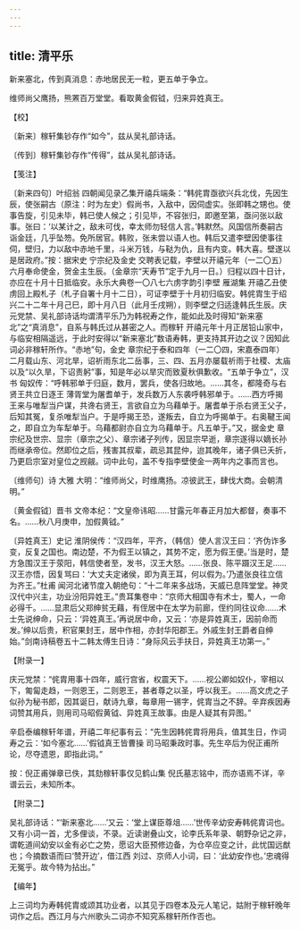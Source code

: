 ```yaml
---
---
---
```

title: 清平乐
---







新来塞北，传到真消息：赤地居民无一粒，更五单于争立。

维师尚父鹰扬，熊罴百万堂堂。看取黄金假钺，归来异姓真王。





【校】


〔新来〕稼轩集钞存作“如今”，兹从吴礼部诗话。

〔传到〕稼轩集钞存作“传得”，兹从吴礼部诗话。





【笺注】


〔新来四句〕叶绍翁 四朝闻见录乙集开禧兵端条：“韩侂胄亟欲兴兵北伐，先因生辰，使张嗣古（原注：时为左史）假尚书，入敌中，因伺虚实。张即韩之甥也。使事告旋，引见未毕，韩已使人候之；引见毕，不容张归，即邀至第，亟问张以敌事。张曰：‘以某计之，敌未可伐，幸太师勿轻信人言。’韩默然。风国信所奏嗣古诣金廷，几乎坠笏。免所居官。韩败，张未尝以语人也。韩后又遣李壁因使事往伺，壁归，力以敌中赤地千里，斗米万钱，与鞑为仇，且有内变。韩大喜。壁遂以是居政府。”按：据宋史 宁宗纪及金史 交聘表记载，李壁以开禧元年（一二〇五）六月奉命使金，贺金主生辰。（金章宗“天寿节”定于九月一日。）归程以四十日计，亦应在十月十日抵临安。永乐大典卷一〇八七六虏字韵引李壁 雁湖集 开禧乙丑使虏回上殿札子（札子自署十月十二日），可证李壁于十月初归临安。韩侂胄生于绍兴二十二年十月己巳，即十月八日（此月壬戌朔），则李壁之归适逢韩氏生辰。庆元党禁、吴礼部诗话均谓清平乐乃为韩祝寿之作，能如此及时得知“新来塞北”之“真消息”，自系与韩氏过从甚密之人。而稼轩 开禧元年十月正居铅山家中，与临安相隔遥远，于此时安得以“新来塞北”数语寿韩，更支持其开边之议？因知此词必非稼轩所作。“赤地”句，金史 章宗纪于泰和四年（一二〇四，宋嘉泰四年）二月载山东、河北旱，诏祈雨东北二岳事，三、四、五月亦屡载祈雨于社稷、太庙以及“以久旱，下诏责躬”事，知是年必以旱灾而致夏秋俱歉收。“五单于争立”，汉书 匈奴传：“呼韩邪单于归庭，数月，罢兵，使各归故地。……其冬，都隆奇与右贤王共立日逐王 薄胥堂为屠耆单于，发兵数万人东袭呼韩邪单于。……西方呼揭王来与唯犁当户谋，共谗右贤王，言欲自立为乌藉单于。屠耆单于杀右贤王父子，后知其冤，复杀唯犁当户。于是呼揭王恐，遂叛去，自立为呼揭单于。右奥鞬王闻之，即自立为车犁单于。乌藉都尉亦自立为乌藉单于。凡五单于。”又，据金史 章宗纪及世宗、显宗（章宗之父）、章宗诸子列传，因显宗早逝，章宗遂得以嫡长孙而继承帝位。然即位之后，残害其叔辈，疏忌其昆仲，迨其晚年，诸子俱已夭折，乃更启宗室对皇位之觊觎。词中此句，盖不专指李壁使金一两年内之事而言也。

〔维师句〕诗 大雅 大明：“维师尚父，时维鹰扬。凉彼武王，肆伐大商。会朝清明。”

〔黄金假钺〕晋书 文帝本纪：“文皇帝讳昭……甘露元年春正月加大都督，奏事不名。……秋八月庚申，加假黄钺。”

〔异姓真王〕史记 淮阴侯传：“汉四年，平齐，（韩信）使人言汉王曰：‘齐伪诈多变，反复之国也。南边楚，不为假王以镇之，其势不定，愿为假王便。’当是时，楚方急围汉王于荥阳，韩信使者至，发书，汉王大怒。……张良、陈平蹑汉王足……汉王亦悟，因复骂曰：‘大丈夫定诸侯，即为真王耳，何以假为。’乃遣张良往立信为齐王。”杜甫 闻河北诸节度入朝绝句：“十二年来多战场，天威已息阵堂堂。神灵汉代中兴主，功业汾阳异姓王。”贵耳集卷中：“京师大相国寺有术士，蜀人，一命必得千。……显肃后父郑绅贫无藉，有侄居中在太学为前廊，侄约同往议命……术士先说绅命，只云：‘异姓真王。’再说居中命，又云：‘亦是异姓真王，因前命而发。’绅以后贵，积官果封王，居中作相，亦封华阳郡王。外戚生封王爵者自绅始。”剑南诗稿卷五十二韩太傅生日诗：“身际风云手扶日，异姓真王功第一。”





【附录一】


庆元党禁：“侂胄用事十四年，威行宫省，权震天下。……视公卿如奴仆，宰相以下，匍匐走趋，一则恩王，二则恩王，甚者尊之以圣，呼以我王。……高文虎之子似孙为秘书郎，因其诞日，献诗九章，每章用一锡字，侂胄当之不辞。辛弃疾因寿词赞其用兵，则用司马昭假黄钺、异姓真王故事。由是人疑其有异图。”

辛启泰编稼轩年谱，开禧二年纪事有云：“先生因韩侂胄将用兵，值其生日，作词寿之云：‘如今塞北……’假钺真王皆曹操 司马昭秉政时事。先生卒后为倪正甫所论，尽夺遗恩，即指此词。”

按：倪正甫弹章已佚，其劾稼轩事仅见鹤山集 倪氏墓志铭中，而亦语焉不详，辛 谱云云，未知所本。





【附录二】


吴礼部诗话：“‘新来塞北……’又云：‘堂上谋臣尊俎……’世传辛幼安寿韩侂胄词也。又有小词一首，尤多俚谈，不录。近读谢叠山文，论李氏系年录、朝野杂记之非，谓乾道间幼安以金有必亡之势，愿诏大臣预修边备，为仓卒应变之计，此忧国远猷也；今摘数语而曰‘赞开边’，借江西 刘过、京师人小词，曰：‘此幼安作也。’忠魂得无冤乎。故今特为拈出。”





【编年】


上三词均为寿韩侂胄或颂其功业者，以其见于四卷本及元人笔记，姑附于稼轩晚年词作之后。西江月与六州歌头二词亦不知究系稼轩所作否也。
